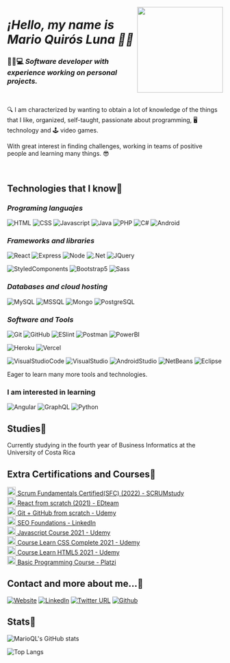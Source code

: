<p align="center" width="300">
   <a src="https://marioql-dev.vercel.app/"><img align="right" width="200" src="https://user-images.githubusercontent.com/37676736/147899698-b0b4fff2-e816-42b9-9be7-ffcc58acdee0.jpg" /></a>
   <em><h1 align="left">¡Hello, my name is Mario Quirós Luna 👋🤓</h1></em>
</p>

### 🧑🏻💻 *Software developer with experience working on personal projects.* 

</br>

🔍 I am characterized by wanting to obtain a lot of knowledge of the things that I like, organized, self-taught, passionate about programming, 🖥️ technology and 🕹️ video games.

With great interest in finding challenges, working in teams of positive people and learning many things. 😎

</br>

## Technologies that I know📖

### *Programing languajes*

![HTML](https://custom-icon-badges.herokuapp.com/badge/-HTML-%23E34F26?style=flat&logo=html5&logoColor=white&labelColor=111)
![CSS](https://custom-icon-badges.herokuapp.com/badge/-CSS-%231572b6?style=flat&logo=css3&logoColor=white&labelColor=111)
![Javascript](https://custom-icon-badges.herokuapp.com/badge/-JavaScript-%23F7DF1E?style=flat&logo=javascript&logoColor=white&labelColor=111)
![Java](https://custom-icon-badges.herokuapp.com/badge/-Java-%23007396?style=flat&logo=java&logoColor=white&labelColor=111)
![PHP](https://custom-icon-badges.herokuapp.com/badge/-PHP-%23777BB4?style=flat&logo=php&logoColor=white&labelColor=111)
![C#](https://custom-icon-badges.herokuapp.com/badge/-CSharp-%23239120?style=flat&logo=csharp&logoColor=white&labelColor=111)
![Android](https://custom-icon-badges.herokuapp.com/badge/-Android-%233DDC84?style=flat&logo=Android&logoColor=white&labelColor=111)

### *Frameworks and libraries*
![React](https://custom-icon-badges.herokuapp.com/badge/-React-%2361DAFB?style=flat&logo=react&logoColor=white&labelColor=111)
![Express](https://custom-icon-badges.herokuapp.com/badge/-Express-%23000000?style=flat&logo=express&logoColor=white&labelColor=111)
![Node](https://custom-icon-badges.herokuapp.com/badge/-Node-%23339933?style=flat&logo=nodedotjs&logoColor=white&labelColor=111)
![.Net](https://custom-icon-badges.herokuapp.com/badge/-.NET-%23512BD4?style=flat&logo=.NET&logoColor=white&labelColor=111)
![JQuery](https://custom-icon-badges.herokuapp.com/badge/-JQuery-%230769AD?style=flat&logo=jQuery&logoColor=white&labelColor=111)

![StyledComponents](https://custom-icon-badges.herokuapp.com/badge/-StyledComponents-%23DB7093?style=flat&logo=styled-components&logoColor=white&labelColor=111)
![Bootstrap5](https://custom-icon-badges.herokuapp.com/badge/-Bootstrap5-%237952B3?style=flat&logo=bootstrap&logoColor=white&labelColor=111)
![Sass](https://custom-icon-badges.herokuapp.com/badge/-Sass-%23CC6699?style=flat&logo=sass&logoColor=white&labelColor=111)

### *Databases and cloud hosting*
![MySQL](https://custom-icon-badges.herokuapp.com/badge/-MySQL-%234479A1?style=flat&logo=mysql&logoColor=white&labelColor=111)
![MSSQL](https://custom-icon-badges.herokuapp.com/badge/-MSSQL-%23CC2927?style=flat&logo=MicrosoftSQLServer&logoColor=white&labelColor=111)
![Mongo](https://custom-icon-badges.herokuapp.com/badge/-Mongo-%2347A248?style=flat&logo=mongodb&logoColor=white&labelColor=111)
![PostgreSQL](https://custom-icon-badges.herokuapp.com/badge/-PostgreSQL-%234169E1?style=flat&logo=PostgreSQL&logoColor=white&labelColor=111)

### *Software and Tools*
![Git](https://custom-icon-badges.herokuapp.com/badge/-Git-%23F05032?style=flat&logo=git&logoColor=white&labelColor=111)
![GitHub](https://custom-icon-badges.herokuapp.com/badge/-GitHub-%23181717?style=flat&logo=github&logoColor=white&labelColor=111)
![ESlint](https://custom-icon-badges.herokuapp.com/badge/-ESlint-%234B32C3?style=flat&logo=ESlint&logoColor=white&labelColor=111)
![Postman](https://custom-icon-badges.herokuapp.com/badge/-Postman-%23FF6C37?style=flat&logo=Postman&logoColor=white&labelColor=111)
![PowerBI](https://custom-icon-badges.herokuapp.com/badge/-PowerBI-%23F2C811?style=flat&logo=PowerBI&logoColor=white&labelColor=111)

![Heroku](https://custom-icon-badges.herokuapp.com/badge/-Heroku-%23430098?style=flat&logo=Heroku&logoColor=white&labelColor=111)
![Vercel](https://custom-icon-badges.herokuapp.com/badge/-Vercel-%23000000?style=flat&logo=Vercel&logoColor=white&labelColor=111)

![VisualStudioCode](https://custom-icon-badges.herokuapp.com/badge/-VisualStudioCode-%23007ACC?style=flat&logo=VisualStudioCode&logoColor=white&labelColor=111)
![VisualStudio](https://custom-icon-badges.herokuapp.com/badge/-VisualStudio-%235C2D91?style=flat&logo=VisualStudio&logoColor=white&labelColor=111)
![AndroidStudio](https://custom-icon-badges.herokuapp.com/badge/-AndroidStudio-%233DDC84?style=flat&logo=AndroidStudio&logoColor=white&labelColor=111)
![NetBeans](https://custom-icon-badges.herokuapp.com/badge/-NetBeans-%231B6AC6?style=flat&logo=ApacheNetBeansIDE&logoColor=white&labelColor=111)
![Eclipse](https://custom-icon-badges.herokuapp.com/badge/-Eclipse-%232C2255?style=flat&logo=EclipseIDE&logoColor=white&labelColor=111)


Eager to learn many more tools and technologies.

### I am interested in learning
![Angular](https://custom-icon-badges.herokuapp.com/badge/-Angular-%23DD0031?style=flat&logo=angular&logoColor=white&labelColor=111)
![GraphQL](https://custom-icon-badges.herokuapp.com/badge/-GraphQL-%23E10098?style=flat&logo=GraphQL&logoColor=white&labelColor=111)
![Python](https://custom-icon-badges.herokuapp.com/badge/-Python-%233776AB?style=flat&logo=Python&logoColor=white&labelColor=111)

## Studies📘
Currently studying in the fourth year of Business Informatics at the University of Costa Rica

## Extra Certifications and Courses📝
<a href='https://www.scrumstudy.com/certification/verify?type=SFC&number=953368' target='_blank'>
  <img width='20px' src='https://res.cloudinary.com/dusx4zdpz/image/upload/v1669327759/portfolio/2620863_l8uvzq.png' alt='Logo' />
   Scrum Fundamentals Certified(SFC) (2022) - SCRUMstudy
</a>
</br>
<a href='https://www.linkedin.com/feed/update/urn:li:activity:6880284512937357313/' target='_blank'>
  <img width='20px' src='https://res.cloudinary.com/dusx4zdpz/image/upload/v1638987539/portfolio/react_lriiap.png' alt='Logo' />
   React from scratch (2021) - EDteam
</a>
</br>
<a href='https://www.udemy.com/certificate/UC-6b107b2e-f350-4afd-9359-55a4ab0efb2a/' target='_blank'>
  <img width='20px' src='https://res.cloudinary.com/dusx4zdpz/image/upload/v1639372535/portfolio/git_l7ljml.png' alt='Logo' />
   Git + GitHub from scratch - Udemy
</a>
</br>
<a href='https://www.linkedin.com/learning/certificates/779c0ad5a7747e969d1c06bf01a4bf9e024ec5b72a3d401aee422ff205b843ef?trk=share_certificate' target='_blank'>
   <img width='20px' src='https://res.cloudinary.com/dusx4zdpz/image/upload/v1638987538/portfolio/leadership_itxmy1.png' alt='Logo' />
   SEO Foundations - LinkedIn
</a>
</br>
<a href='https://www.udemy.com/certificate/UC-4ae12af7-c2ca-4a1b-b901-8c8c6ea2c984/' target='_blank'>
  <img width='20px' src='https://res.cloudinary.com/dusx4zdpz/image/upload/v1638987538/portfolio/js_l2gveb.png' alt='Logo' />
   Javascript Course 2021 - Udemy
</a>
</br>
<a href='https://www.udemy.com/certificate/UC-ce3c4ffa-f927-4f96-8234-9da3657a08c2/' target='_blank'>
  <img width='20px' src='https://res.cloudinary.com/dusx4zdpz/image/upload/v1638987538/portfolio/css-3_msdndh.png' alt='Logo' />
   Course Learn CSS Complete 2021 - Udemy
</a>
</br>
<a href='https://www.udemy.com/certificate/UC-bfeab77b-dfae-4aa3-8ccb-1102f40c6e22/' target='_blank'>
  <img width='20px' src='https://res.cloudinary.com/dusx4zdpz/image/upload/v1638987538/portfolio/html-5_d9vbhr.png' alt='Logo' />
   Course Learn HTML5 2021 - Udemy
</a>
</br>
<a href='https://platzi.com/p/mario-quiros/curso/1050-programacion-basica/diploma/detalle/' target='_blank'>
  <img width='20px' src='https://res.cloudinary.com/dusx4zdpz/image/upload/v1638987539/portfolio/autodidact_ymsrlc.png' alt='Logo' />
   Basic Programming Course - Platzi
</a>
   
## Contact and more about me...📧
[![Website](https://img.shields.io/website?label=Portfolio&up_color=%231E0A46&up_message=Mario%20Quiros%20Luna%20Dev&url=https%3A%2F%2Fmarioql-dev.vercel.app%2F)](https://marioql-dev.vercel.app/)
[![LinkedIn](https://custom-icon-badges.herokuapp.com/badge/-LinkedIn%20Mario%20Quirós%20Luna-%230A66C2?style=flat&logo=LinkedIn&logoColor=white&labelColor=111)](https://www.linkedin.com/in/mario-quir%C3%B3s-luna-dev-b99050206/)
[![Twitter URL](https://img.shields.io/twitter/url?label=Twitter%20%40MarioQuirosL&style=social&url=https%3A%2F%2Ftwitter.com%2FMarioQuirosL)](https://twitter.com/MarioQuirosL)
[![Github](https://img.shields.io/github/followers/MarioQuirosLuna?label=Github&style=social)](https://github.com/MarioQuirosLuna)

## Stats💯
![MarioQL's GitHub stats](https://github-readme-stats.vercel.app/api?username=MarioQuirosLuna&show_icons=true&theme=midnight-purple)

![Top Langs](https://github-readme-stats.vercel.app/api/top-langs/?username=MarioQuirosLuna&langs_count=20&theme=midnight-purple&layout=compact)
